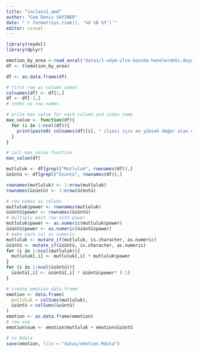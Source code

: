 ```yaml
---
title: "inclass1.qmd"
author: "Cem Deniz SAYINER"
date: "`r format(Sys.time(), '%d %B %Y')`"
editor: visual
---
```


```r
library(readxl)
library(dplyr)
```

```r
emotion_by_area <-read_excel("datas/1-vdym-ilce-baznda-hanelerdeki-duygu-durum-istatistikleri.xlsx")
df <- t(emotion_by_area)
```

```r
df <- as.data.frame(df)
```

```r
# first row as column names
colnames(df) <- df[1,]
df <- df[-1,]
# index as row names
```

```r
# write max value for each column and index name
max_value <- function(df){
  for (i in 1:ncol(df)){
    print(paste0( colnames(df)[i], " ilçesi için en yüksek değer alan değerlendirme ", rownames(df)[which.max(df[,i])]))
  }
}

```

```r
# call max_value function
max_value(df)
```

```r
mutluluk <- df[grepl("Mutluluk", rownames(df)),]
üzüntü <- df[grepl("Üzüntü", rownames(df)),]

```

```r

rownames(mutluluk) <- 1:nrow(mutluluk)
rownames(üzüntü) <- 1:nrow(üzüntü)

```

```r
# row names as column
mutluluk$power <- rownames(mutluluk)
üzüntü$power <- rownames(üzüntü)
# multiply each row with power
mutluluk$power <- as.numeric(mutluluk$power)
üzüntü$power <- as.numeric(üzüntü$power)
# make each col as numeric
mutluluk <- mutate_if(mutluluk, is.character, as.numeric)
üzüntü <- mutate_if(üzüntü, is.character, as.numeric)
for (i in 1:ncol(mutluluk)){
  mutluluk[,i] <- mutluluk[,i] * mutluluk$power
}
for (i in 1:ncol(üzüntü)){
  üzüntü[,i] <- üzüntü[,i] * üzüntü$power* (-1)
}
```

```r
# create emotion data frame
emotion <- data.frame(
  mutluluk = colSums(mutluluk),
  üzüntü = colSums(üzüntü)
)
emotion <- as.data.frame(emotion)
# row sum
emotion$sum <- emotion$mutluluk + emotion$üzüntü

# to Rdata
save(emotion, file = "datas/emotion.Rdata")



```

```         
```
